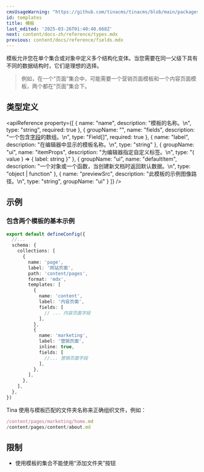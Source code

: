 ```yaml
---
cmsUsageWarning: "https://github.com/tinacms/tinacms/blob/main/packages/@tinacms/schema-tools/src/types/index.ts"
id: templates
title: 模板
last_edited: '2025-03-26T01:40:40.668Z'
next: content/docs-zh/reference/types.mdx
previous: content/docs/reference/fields.mdx
---
```


模板允许您在单个集合或对象中定义多个结构化变体。当您需要在同一父级下具有不同的数据结构时，它们是理想的选择。

> 例如，在一个“页面”集合中，可能需要一个营销页面模板和一个内容页面模板，两个都在“页面”集合下。

## 类型定义

<apiReference
  property={[
    {
      name: "name",
      description: "模板的名称。\n",
      type: "string",
      required: true
    },
    {
      groupName: "",
      name: "fields",
      description: "一个包含[字段](/docs/reference/fields/)的数组。\n",
      type: "Field[]",
      required: true
    },
    {
      name: "label",
      description: "在编辑器中显示的模板名称。\n",
      type: "string"
    },
    {
      groupName: "ui",
      name: "itemProps",
      description: "为编辑器指定自定义标签。\n",
      type: "( value ) => { label: string }"
    },
    {
      groupName: "ui",
      name: "defaultItem",
      description:
        "一个对象或一个函数，当创建新文档时返回默认数据。\n",
      type: "object | function"
    },
    {
      name: "previewSrc",
      description: "此模板的示例图像路径。\n",
      type: "string",
      groupName: "ui"
    }
  ]}
/>

## 示例

### 包含两个模板的基本示例

```ts
export default defineConfig({
  //...
  schema: {
    collections: [
      {
        name: 'page',
        label: '网站页面',
        path: 'content/pages',
        format: 'mdx',
        templates: [
          {
            name: 'content',
            label: '内容页面',
            fields: [
              // ... 内容页面字段
            ],
          },
          {
            name: 'marketing',
            label: '营销页面',
            inline: true,
            fields: [
              //... 营销页面字段
            ],
          },
        ],
      },
    ],
  },
})
```

Tina 使用与模板匹配的文件夹名称来正确组织文件，例如：

```javascript
/content/pages/marketing/home.md
/content/pages/content/about.md
```

## 限制

* 使用模板的集合不能使用“添加文件夹”按钮
